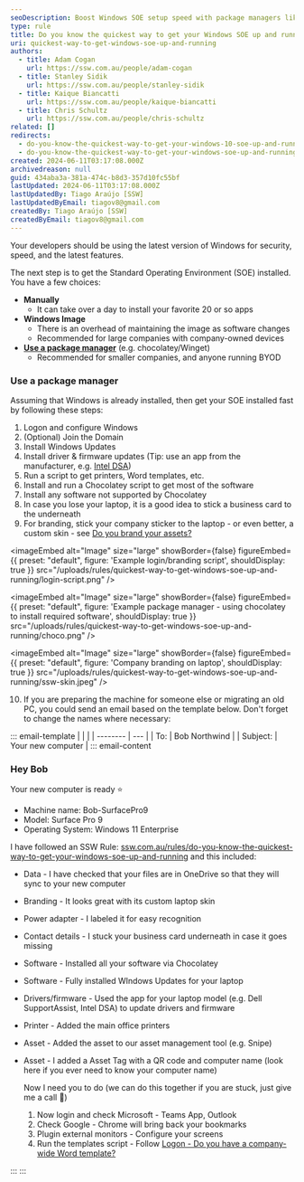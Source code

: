 ```yaml
---
seoDescription: Boost Windows SOE setup speed with package managers like Chocolatey and Winget for small to medium-sized companies or BYOD environments.
type: rule
title: Do you know the quickest way to get your Windows SOE up and running?
uri: quickest-way-to-get-windows-soe-up-and-running
authors:
  - title: Adam Cogan
    url: https://ssw.com.au/people/adam-cogan
  - title: Stanley Sidik
    url: https://ssw.com.au/people/stanley-sidik
  - title: Kaique Biancatti
    url: https://ssw.com.au/people/kaique-biancatti
  - title: Chris Schultz
    url: https://ssw.com.au/people/chris-schultz
related: []
redirects:
  - do-you-know-the-quickest-way-to-get-your-windows-10-soe-up-and-running
  - do-you-know-the-quickest-way-to-get-your-windows-soe-up-and-running
created: 2024-06-11T03:17:08.000Z
archivedreason: null
guid: 434aba3a-381a-474c-b8d3-357d10fc55bf
lastUpdated: 2024-06-11T03:17:08.000Z
lastUpdatedBy: Tiago Araújo [SSW]
lastUpdatedByEmail: tiagov8@gmail.com
createdBy: Tiago Araújo [SSW]
createdByEmail: tiagov8@gmail.com
---
```


Your developers should be using the latest version of Windows for security, speed, and the latest features.

The next step is to get the Standard Operating Environment (SOE) installed. You have a few choices:
* **Manually**
  * It can take over a day to install your favorite 20 or so apps
* **Windows Image**
  * There is an overhead of maintaining the image as software changes
  * Recommended for large companies with company-owned devices
* **[Use a package manager](/do-you-use-a-package-manager)** (e.g. chocolatey/Winget)
  * Recommended for smaller companies, and anyone running BYOD

### Use a package manager

Assuming that Windows is already installed, then get your SOE installed fast by following these steps:

1. Logon and configure Windows
2. (Optional) Join the Domain
3. Install Windows Updates
4. Install driver & firmware updates (Tip: use an app from the manufacturer, e.g. [Intel DSA](https://www.intel.com.au/content/www/au/en/support/detect.html))
5. Run a script to get printers, Word templates, etc.
6. Install and run a Chocolatey script to get most of the software
7. Install any software not supported by Chocolatey
8. In case you lose your laptop, it is a good idea to stick a business card to the underneath
9. For branding, stick your company sticker to the laptop - or even better, a custom skin - see [Do you brand your assets?](/brand-your-assets)


<imageEmbed
  alt="Image"
  size="large"
  showBorder={false}
  figureEmbed={{
    preset: "default",
    figure: 'Example login/branding script',
    shouldDisplay: true
  }}
  src="/uploads/rules/quickest-way-to-get-windows-soe-up-and-running/login-script.png"
/>


<imageEmbed
  alt="Image"
  size="large"
  showBorder={false}
  figureEmbed={{
    preset: "default",
    figure: 'Example package manager - using chocolatey to install required software',
    shouldDisplay: true
  }}
  src="/uploads/rules/quickest-way-to-get-windows-soe-up-and-running/choco.png"
/>


<imageEmbed
  alt="Image"
  size="large"
  showBorder={false}
  figureEmbed={{
    preset: "default",
    figure: 'Company branding on laptop',
    shouldDisplay: true
  }}
  src="/uploads/rules/quickest-way-to-get-windows-soe-up-and-running/ssw-skin.jpeg"
/>

10. If you are preparing the machine for someone else or migrating an old PC, you could send an email based on the template below. Don't forget to change the names where necessary:

::: email-template
| | |
| -------- | --- |
| To: | Bob Northwind |
| Subject: | Your new computer |
::: email-content

### Hey Bob

Your new computer is ready ⭐️

* Machine name: Bob-SurfacePro9
* Model: Surface Pro 9
* Operating System: Windows 11 Enterprise


I have followed an SSW Rule: [ssw.com.au/rules/do-you-know-the-quickest-way-to-get-your-windows-soe-up-and-running](/do-you-know-the-quickest-way-to-get-your-windows-soe-up-and-running) and this included:

* Data - I have checked that your files are in OneDrive so that they will sync to your new computer
* Branding - It looks great with its custom laptop skin
* Power adapter - I labeled it for easy recognition
* Contact details - I stuck your business card underneath in case it goes missing
* Software - Installed all your software via Chocolatey
* Software - Fully installed WIndows Updates for your laptop
* Drivers/firmware - Used the app for your laptop model (e.g. Dell SupportAssist, Intel DSA) to update drivers and firmware
* Printer - Added the main office printers
* Asset - Added the asset to our asset management tool (e.g. Snipe)
* Asset - I added a Asset Tag with a QR code and computer name (look here if you ever need to know your computer name)

  Now I need you to do (we can do this together if you are stuck, just give me a call 🕺)

  1. Now login and check Microsoft - Teams App, Outlook
  2. Check Google - Chrome will bring back your bookmarks
  3. Plugin external monitors - Configure your screens
  4. Run the templates script - Follow [Logon - Do you have a company-wide Word template?](/have-a-companywide-word-template)

:::
:::
